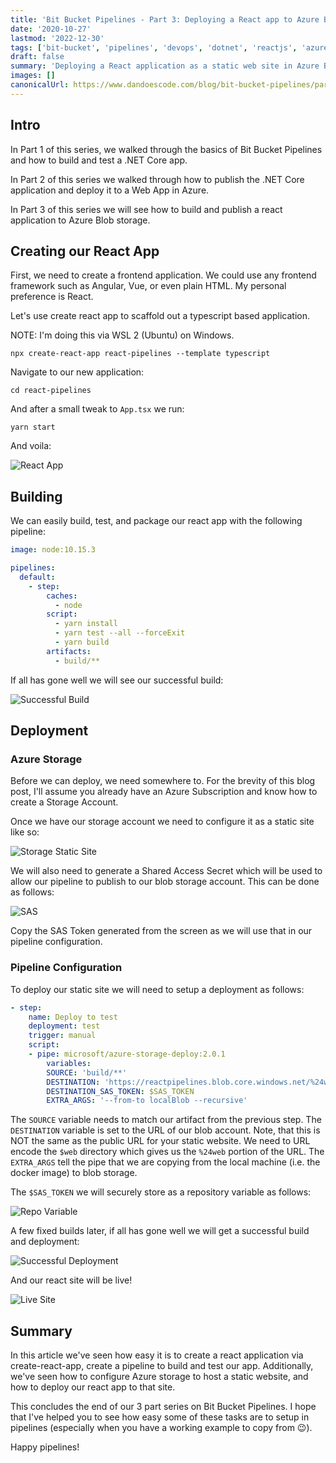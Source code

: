 ```yaml
---
title: 'Bit Bucket Pipelines - Part 3: Deploying a React app to Azure Blob Storage'
date: '2020-10-27'
lastmod: '2022-12-30'
tags: ['bit-bucket', 'pipelines', 'devops', 'dotnet', 'reactjs', 'azure']
draft: false
summary: 'Deploying a React application as a static web site in Azure Blob Storage.'
images: []
canonicalUrl: https://www.dandoescode.com/blog/bit-bucket-pipelines/part-three-deploying-static-site-to-azure
---
```


<BitBucketPipelinesSeriesHeader />

## Intro
In Part 1 of this series, we walked through the basics of Bit Bucket Pipelines and how to build and test a .NET Core app.

In Part 2 of this series we walked through how to publish the .NET Core application and deploy it to a Web App in Azure.

In Part 3 of this series we will see how to build and publish a react application to Azure Blob storage.

## Creating our React App
First, we need to create a frontend application.  We could use any frontend framework such as Angular, Vue, or even plain HTML.  My personal preference is React.

Let's use create react app to scaffold out a typescript based application.

NOTE: I'm doing this via WSL 2 (Ubuntu) on Windows.

```
npx create-react-app react-pipelines --template typescript
```

Navigate to our new application:

```
cd react-pipelines
```

And after a small tweak to `App.tsx` we run:

```
yarn start
```

And voila:

![React App](/static/images/bit-bucket-pipelines/react-app.png)

## Building
We can easily build, test, and package our react app with the following pipeline:

```yaml
image: node:10.15.3

pipelines:
  default:
    - step:
        caches:
          - node
        script:
          - yarn install
          - yarn test --all --forceExit
          - yarn build
        artifacts:
          - build/**
```

If all has gone well we will see our successful build:

![Successful Build](/static/images/bit-bucket-pipelines/successful-build-part-3.png)

## Deployment

### Azure Storage
Before we can deploy, we need somewhere to.  For the brevity of this blog post, I'll assume you already have an Azure Subscription and know how to create a Storage Account.

Once we have our storage account we need to configure it as a static site like so:

![Storage Static Site](/static/images/bit-bucket-pipelines/storage-static-site.png)

We will also need to generate a Shared Access Secret which will be used to allow our pipeline to publish to our blob storage account.  This can be done as follows:

![SAS](/static/images/bit-bucket-pipelines/sas.png)

Copy the SAS Token generated from the screen as we will use that in our pipeline configuration.

### Pipeline Configuration
To deploy our static site we will need to setup a deployment as follows:

```yaml
- step:
    name: Deploy to test
    deployment: test
    trigger: manual  
    script:
    - pipe: microsoft/azure-storage-deploy:2.0.1
        variables:
        SOURCE: 'build/**'
        DESTINATION: 'https://reactpipelines.blob.core.windows.net/%24web/'
        DESTINATION_SAS_TOKEN: $SAS_TOKEN
        EXTRA_ARGS: '--from-to localBlob --recursive'
```
The `SOURCE` variable needs to match our artifact from the previous step.  The `DESTINATION` variable is set to the URL of our blob account.  Note, that this is NOT the same as the public URL for your static website.  We need to URL encode the `$web` directory which gives us the `%24web` portion of the URL.  The `EXTRA_ARGS` tell the pipe that we are copying from the local machine (i.e. the docker image) to blob storage.

The `$SAS_TOKEN` we will securely store as a repository variable as follows:

![Repo Variable](/static/images/bit-bucket-pipelines/repo-variables.png)

A few fixed builds later, if all has gone well we will get a successful build and deployment:

![Successful Deployment](/static/images/bit-bucket-pipelines/successful-deployment.png)

And our react site will be live!

![Live Site](/static/images/bit-bucket-pipelines/live-site.png)

## Summary
In this article we've seen how easy it is to create a react application via create-react-app, create a pipeline to build and test our app.  Additionally, we've seen how to configure Azure storage to host a static website, and how to deploy our react app to that site.

This concludes the end of our 3 part series on Bit Bucket Pipelines.  I hope that I've helped you to see how easy some of these tasks are to setup in pipelines (especially when you have a working example to copy from 😉).

Happy pipelines!

<BitBucketPipelinesSeriesResources />